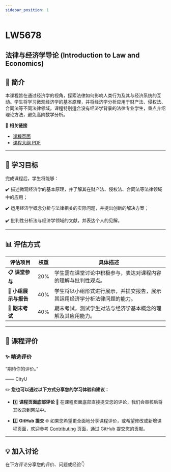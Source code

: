```yaml
---
sidebar_position: 1
---
```


# LW5678
## 法律与经济学导论 (Introduction to Law and Economics)

## **📘 简介**
本课程旨在通过经济学的视角，探索法律如何影响人类行为及其与经济系统的互动。学生将学习微观经济学的基本原理，并将经济学分析应用于财产法、侵权法、合同法等不同法律领域。课程特别适合没有经济学背景的法律专业学生，重点介绍理论方法，避免高阶数学分析。

🔗 **相关链接**
- [课程页面](https://www.cityu.edu.hk/catalogue/pg/202425/course/LW5678.htm)
- [课程大纲 PDF](https://www.cityu.edu.hk/catalogue/pg/202425/course/LW5678.pdf)

---

## **🎯 学习目标**

完成课程后，学生将能够：

✔️ 描述微观经济学的基本原理，并了解其在财产法、侵权法、合同法等法律领域中的应用；

✔️ 运用经济学概念分析与法律相关的实际问题，并提出创新的解决方案；

✔️ 批判性分析法与经济学领域的文献，并表达个人的见解。

---

## **📊 评估方式**

| **评估项目**         | **权重** | **具体描述**                                                                                       |
|---------------------|---------|---------------------------------------------------------------------------------------------------|
| **📋 课堂参与**       | 20%     | 学生需在课堂讨论中积极参与，表达对课程内容的理解与批判性观点。                                     |
| **📝 小组展示与报告**  | 40%     | 学生将以小组形式进行展示，并提交报告，展示其运用经济学分析法律问题的能力。                         |
| **📂 期末考试**       | 40%     | 期末考试，测试学生对法与经济学基本概念的理解及其应用能力。                                         |

---

## **💬 课程评价**

### ✨ **精选评价**
<div className={commentStyles.commentBox}>
    <p className={commentStyles.commentText}>
        “期待你的评价。”
    </p>
    <p className={commentStyles.commentAuthor}>—— CityU</p>
</div>

✏️ **您也可以通过以下方式分享您的学习体验和建议：**

- 1️⃣ **课程页面底部评论**
💬 在课程页面底部直接提交您的评论，我们会审核后将其收录到网站中。

- 2️⃣ **GitHub 提交**
🌐 如果您希望更全面地分享课程评价，或希望修改或新增课程页面，欢迎参考 [Contributing](https://penjc.github.io/CityU/contributing) 页面，通过 GitHub 提交您的贡献。

---

## **💡 加入讨论**

在下方评论分享您的评价、问题或经验👇
<Utterances />
